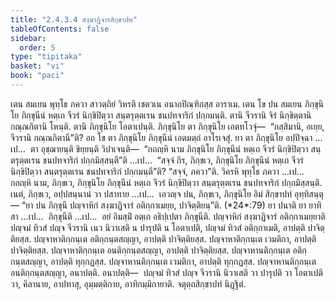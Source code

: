 ```yaml
---
title: "2.4.3.4 สงฺฆาฏิจารสิกฺขาปท"
tableOfContents: false
sidebar:
  order: 5
type: "tipitaka"
basket: "vi"
book: "paci"
---
```



<DynamicBreadcrumb />

<Division number="897" book="paci">

<Paragraph number="2815" book="paci">
เตน สมเยน พุทฺโธ ภควา สาวตฺถิยํ วิหรติ เชตวเน อนาถปิณฺฑิกสฺส อาราเม. เตน โข ปน สมเยน ภิกฺขุนิโย ภิกฺขุนีนํ หตฺเถ จีวรํ นิกฺขิปิตฺวา สนฺตรุตฺตเรน ชนปทจาริกํ ปกฺกมนฺติ. ตานิ จีวรานิ จิรํ นิกฺขิตฺตานิ กณฺณกิตานิ โหนฺติ. ตานิ ภิกฺขุนิโย โอตาเปนฺติ. ภิกฺขุนิโย ตา ภิกฺขุนิโย เอตทโวจุํ—  “กสฺสิมานิ, อเยฺย, จีวรานิ กณฺณกิตานี”ติ?
</Paragraph>

<Paragraph number="2816" book="paci">
อถ โข ตา ภิกฺขุนิโย ภิกฺขุนีนํ เอตมตฺถํ อาโรเจสุํ. ยา ตา ภิกฺขุนิโย อปฺปิจฺฉา …เป…  ตา อุชฺฌายนฺติ ขิยฺยนฺติ วิปาเจนฺติ—  “กถญฺหิ นาม ภิกฺขุนิโย ภิกฺขุนีนํ หตฺเถ จีวรํ นิกฺขิปิตฺวา สนฺตรุตฺตเรน ชนปทจาริกํ ปกฺกมิสฺสนฺตี”ติ …เป…  “สจฺจํ กิร, ภิกฺขเว, ภิกฺขุนิโย ภิกฺขุนีนํ หตฺเถ จีวรํ นิกฺขิปิตฺวา สนฺตรุตฺตเรน ชนปทจาริกํ ปกฺกมนฺตี”ติ? “สจฺจํ, ภควา”ติ. วิครหิ พุทฺโธ ภควา …เป…  กถญฺหิ นาม, ภิกฺขเว, ภิกฺขุนิโย ภิกฺขุนีนํ หตฺเถ จีวรํ นิกฺขิปิตฺวา สนฺตรุตฺตเรน ชนปทจาริกํ ปกฺกมิสฺสนฺติ. เนตํ, ภิกฺขเว, อปฺปสนฺนานํ วา ปสาทาย …เป…  เอวญฺจ ปน, ภิกฺขเว, ภิกฺขุนิโย อิมํ สิกฺขาปทํ อุทฺทิสนฺตุ—
</Paragraph>

</Division>
<Division number="898" book="paci">

<Paragraph number="2817" book="paci">
<Emphasis>“ยา ปน ภิกฺขุนี ปญฺจาหิกํ สงฺฆาฏิจารํ อติกฺกาเมยฺย, ปาจิตฺติยนฺ”</Emphasis>ติ. (*24*:<Emphasis>79</Emphasis>)
</Paragraph>

</Division>
<Division number="899" book="paci">

<Paragraph number="2818" book="paci">
<Emphasis>ยา ปนา</Emphasis>ติ ยา ยาทิสา …เป…  <Emphasis>ภิกฺขุนี</Emphasis>ติ …เป…  อยํ อิมสฺมิํ อตฺเถ อธิปฺเปตา ภิกฺขุนีติ.
</Paragraph>

<Paragraph number="2819" book="paci">
<Emphasis>ปญฺจาหิกํ สงฺฆาฏิจารํ อติกฺกาเมยฺยา</Emphasis>ติ ปญฺจมํ ทิวสํ ปญฺจ จีวรานิ เนว นิวาเสติ น ปารุปติ น โอตาเปติ, ปญฺจมํ ทิวสํ อติกฺกาเมติ, อาปตฺติ ปาจิตฺติยสฺส.
</Paragraph>

</Division>
<Division number="900" book="paci">

<Paragraph number="2820" book="paci">
ปญฺจาหาติกฺกนฺเต อติกฺกนฺตสญฺญา, อาปตฺติ ปาจิตฺติยสฺส. ปญฺจาหาติกฺกนฺเต เวมติกา, อาปตฺติ ปาจิตฺติยสฺส. ปญฺจาหาติกฺกนฺเต อนติกฺกนฺตสญฺญา, อาปตฺติ ปาจิตฺติยสฺส.
</Paragraph>

<Paragraph number="2821" book="paci">
ปญฺจาหานติกฺกนฺเต อติกฺกนฺตสญฺญา, อาปตฺติ ทุกฺกฏสฺส. ปญฺจาหานติกฺกนฺเต เวมติกา, อาปตฺติ ทุกฺกฏสฺส. ปญฺจาหานติกฺกนฺเต อนติกฺกนฺตสญฺญา, อนาปตฺติ.
</Paragraph>

</Division>
<Division number="901" book="paci">

<Paragraph number="2822" book="paci">
อนาปตฺติ—  ปญฺจมํ ทิวสํ ปญฺจ จีวรานิ นิวาเสติ วา ปารุปติ วา โอตาเปติ วา, คิลานาย, อาปทาสุ, อุมฺมตฺติกาย, อาทิกมฺมิกายาติ.

</Paragraph>
</Division>

<Paragraph number="2823" type="center" book="paci">
จตุตฺถสิกฺขาปทํ นิฏฺฐิตํ.
</Paragraph>